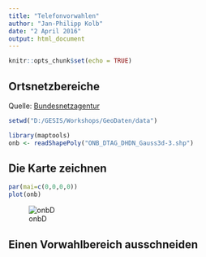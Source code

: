 ```yaml
---
title: "Telefonvorwahlen"
author: "Jan-Philipp Kolb"
date: "2 April 2016"
output: html_document
---
```


```r
knitr::opts_chunk$set(echo = TRUE)
```

## Ortsnetzbereiche

Quelle: [Bundesnetzagentur](http://www.bundesnetzagentur.de/DE/Sachgebiete/Telekommunikation/Unternehmen_Institutionen/Nummerierung/Rufnummern/ONVerzeichnisse/GISDaten_ONBGrenzen/ONBGrenzen_Basepage.html)

```r
setwd("D:/GESIS/Workshops/GeoDaten/data")
```


```r
library(maptools)
onb <- readShapePoly("ONB_DTAG_DHDN_Gauss3d-3.shp")
```

## Die Karte zeichnen

```r
par(mai=c(0,0,0,0))
plot(onb)
```

![onbD](https://github.com/Japhilko/GeoData/blob/master/data/figure/onbGermany.png)

## Einen Vorwahlbereich ausschneiden

```r

```

